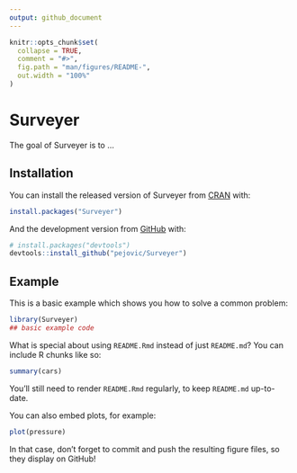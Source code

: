 ```yaml
---
output: github_document
---
```


<!-- README.md is generated from README.Rmd. Please edit that file -->

```r
knitr::opts_chunk$set(
  collapse = TRUE,
  comment = "#>",
  fig.path = "man/figures/README-",
  out.width = "100%"
)
```
# Surveyer

<!-- badges: start -->
<!-- badges: end -->

The goal of Surveyer is to ...

## Installation

You can install the released version of Surveyer from [CRAN](https://CRAN.R-project.org) with:

``` r
install.packages("Surveyer")
```

And the development version from [GitHub](https://github.com/) with:

``` r
# install.packages("devtools")
devtools::install_github("pejovic/Surveyer")
```
## Example

This is a basic example which shows you how to solve a common problem:

```r
library(Surveyer)
## basic example code
```

What is special about using `README.Rmd` instead of just `README.md`? You can include R chunks like so:

```r
summary(cars)
```

You'll still need to render `README.Rmd` regularly, to keep `README.md` up-to-date.

You can also embed plots, for example:

```r
plot(pressure)
```

In that case, don't forget to commit and push the resulting figure files, so they display on GitHub!

